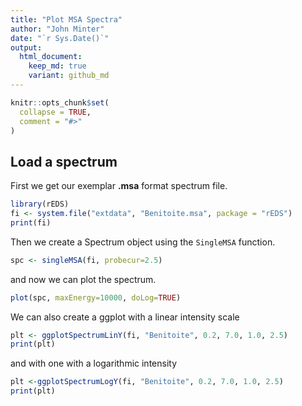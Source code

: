 ```yaml
---
title: "Plot MSA Spectra"
author: "John Minter"
date: "`r Sys.Date()`"
output:
  html_document:
    keep_md: true
    variant: github_md
---
```


```r
knitr::opts_chunk$set(
  collapse = TRUE,
  comment = "#>"
)
```

## Load a spectrum

First we get our exemplar **.msa** format spectrum file.

```r
library(rEDS)
fi <- system.file("extdata", "Benitoite.msa", package = "rEDS")
print(fi)
```

Then we create a Spectrum object using the `SingleMSA` function.

```r
spc <- singleMSA(fi, probecur=2.5)
```

and now we can plot the spectrum.

```r
plot(spc, maxEnergy=10000, doLog=TRUE)
```

We can also create a ggplot with a linear intensity scale

```r
plt <- ggplotSpectrumLinY(fi, "Benitoite", 0.2, 7.0, 1.0, 2.5)
print(plt)
```

and with one with a logarithmic intensity

```r
plt <-ggplotSpectrumLogY(fi, "Benitoite", 0.2, 7.0, 1.0, 2.5)
print(plt)
```
